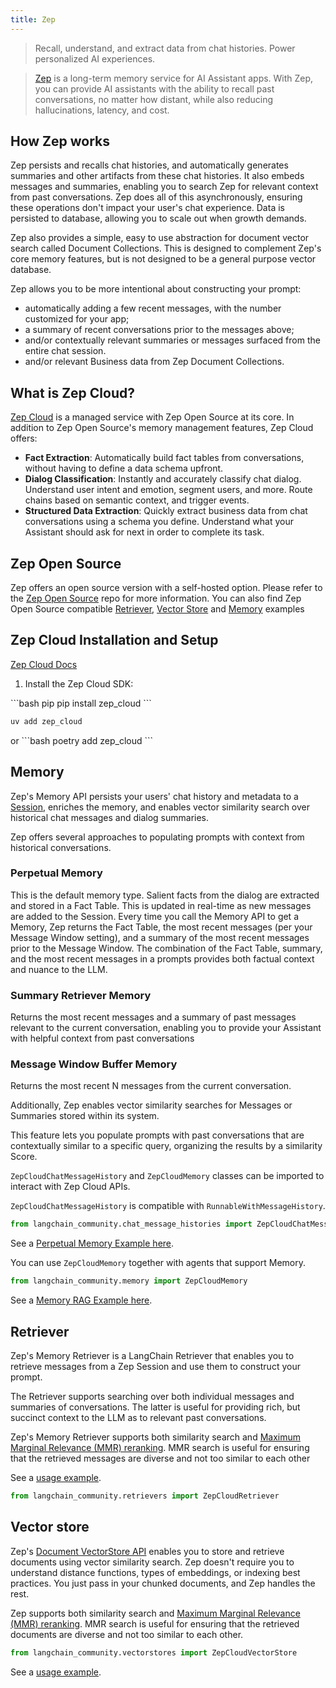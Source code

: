 ```yaml
---
title: Zep
---
```


> Recall, understand, and extract data from chat histories. Power personalized AI experiences.

>[Zep](https://www.getzep.com) is a long-term memory service for AI Assistant apps.
> With Zep, you can provide AI assistants with the ability to recall past conversations, no matter how distant,
> while also reducing hallucinations, latency, and cost.

## How Zep works

Zep persists and recalls chat histories, and automatically generates summaries and other artifacts from these chat histories.
It also embeds messages and summaries, enabling you to search Zep for relevant context from past conversations.
Zep does all of this asynchronously, ensuring these operations don't impact your user's chat experience.
Data is persisted to database, allowing you to scale out when growth demands.

Zep also provides a simple, easy to use abstraction for document vector search called Document Collections.
This is designed to complement Zep's core memory features, but is not designed to be a general purpose vector database.

Zep allows you to be more intentional about constructing your prompt:
- automatically adding a few recent messages, with the number customized for your app;
- a summary of recent conversations prior to the messages above;
- and/or contextually relevant summaries or messages surfaced from the entire chat session.
- and/or relevant Business data from Zep Document Collections.

## What is Zep Cloud?
[Zep Cloud](https://www.getzep.com) is a managed service with Zep Open Source at its core.
In addition to Zep Open Source's memory management features, Zep Cloud offers:
- **Fact Extraction**: Automatically build fact tables from conversations, without having to define a data schema upfront.
- **Dialog Classification**: Instantly and accurately classify chat dialog. Understand user intent and emotion, segment users, and more. Route chains based on semantic context, and trigger events.
- **Structured Data Extraction**: Quickly extract business data from chat conversations using a schema you define. Understand what your Assistant should ask for next in order to complete its task.



## Zep Open Source
Zep offers an open source version with a self-hosted option.
Please refer to the [Zep Open Source](https://github.com/getzep/zep) repo for more information.
You can also find Zep Open Source compatible [Retriever](/oss/python/integrations/retrievers/zep_memorystore), [Vector Store](/oss/python/integrations/vectorstores/zep) and [Memory](/oss/python/integrations/memory/zep_memory) examples

## Zep Cloud Installation and Setup

[Zep Cloud Docs](https://help.getzep.com)

1. Install the Zep Cloud SDK:

<CodeGroup>
```bash pip
pip install zep_cloud
```

```bash uv
uv add zep_cloud
```
</CodeGroup>
or
```bash
poetry add zep_cloud
```

## Memory

Zep's Memory API persists your users' chat history and metadata to a [Session](https://help.getzep.com/chat-history-memory/sessions), enriches the memory, and
enables vector similarity search over historical chat messages and dialog summaries.

Zep offers several approaches to populating prompts with context from historical conversations.

### Perpetual Memory
This is the default memory type.
Salient facts from the dialog are extracted and stored in a Fact Table.
This is updated in real-time as new messages are added to the Session.
Every time you call the Memory API to get a Memory, Zep returns the Fact Table, the most recent messages (per your Message Window setting), and a summary of the most recent messages prior to the Message Window.
The combination of the Fact Table, summary, and the most recent messages in a prompts provides both factual context and nuance to the LLM.

### Summary Retriever Memory
Returns the most recent messages and a summary of past messages relevant to the current conversation,
enabling you to provide your Assistant with helpful context from past conversations

### Message Window Buffer Memory
Returns the most recent N messages from the current conversation.

Additionally, Zep enables vector similarity searches for Messages or Summaries stored within its system.

This feature lets you populate prompts with past conversations that are contextually similar to a specific query,
organizing the results by a similarity Score.

`ZepCloudChatMessageHistory` and `ZepCloudMemory` classes can be imported to interact with Zep Cloud APIs.

`ZepCloudChatMessageHistory` is compatible with `RunnableWithMessageHistory`.
```python
from langchain_community.chat_message_histories import ZepCloudChatMessageHistory
```

See a [Perpetual Memory Example here](/oss/python/integrations/memory/zep_cloud_chat_message_history).

You can use `ZepCloudMemory` together with agents that support Memory.
```python
from langchain_community.memory import ZepCloudMemory
```

See a [Memory RAG Example here](/oss/python/integrations/memory/zep_memory_cloud).

## Retriever

Zep's Memory Retriever is a LangChain Retriever that enables you to retrieve messages from a Zep Session and use them to construct your prompt.

The Retriever supports searching over both individual messages and summaries of conversations. The latter is useful for providing rich, but succinct context to the LLM as to relevant past conversations.

Zep's Memory Retriever supports both similarity search and [Maximum Marginal Relevance (MMR) reranking](https://help.getzep.com/working-with-search#how-zeps-mmr-re-ranking-works). MMR search is useful for ensuring that the retrieved messages are diverse and not too similar to each other

See a [usage example](/oss/python/integrations/retrievers/zep_cloud_memorystore).

```python
from langchain_community.retrievers import ZepCloudRetriever
```

## Vector store

Zep's [Document VectorStore API](https://help.getzep.com/document-collections) enables you to store and retrieve documents using vector similarity search. Zep doesn't require you to understand
distance functions, types of embeddings, or indexing best practices. You just pass in your chunked documents, and Zep handles the rest.

Zep supports both similarity search and [Maximum Marginal Relevance (MMR) reranking](https://help.getzep.com/working-with-search#how-zeps-mmr-re-ranking-works).
MMR search is useful for ensuring that the retrieved documents are diverse and not too similar to each other.

```python
from langchain_community.vectorstores import ZepCloudVectorStore
```

See a [usage example](/oss/python/integrations/vectorstores/zep_cloud).
